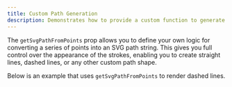 ```yaml
---
title: Custom Path Generation
description: Demonstrates how to provide a custom function to generate SVG path strings from points using the getSvgPathFromPoints prop.
---
```


The `getSvgPathFromPoints` prop allows you to define your own logic for converting a series of points into an SVG path string. This gives you full control over the appearance of the strokes, enabling you to create straight lines, dashed lines, or any other custom path shape.

Below is an example that uses `getSvgPathFromPoints` to render dashed lines.

<CustomPathGenerationExample client:load />
